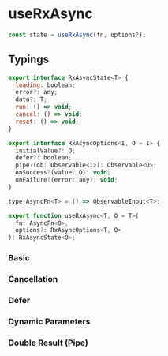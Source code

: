 

<Meta title="useRxAsync" />

# useRxAsync

```js
const state = useRxAsync(fn, options?);
```

## Typings

```js
export interface RxAsyncState<T> {
  loading: boolean;
  error?: any;
  data?: T;
  run: () => void;
  cancel: () => void;
  reset: () => void;
}

export interface RxAsyncOptions<I, O = I> {
  initialValue?: O;
  defer?: boolean;
  pipe?(ob: Observable<I>): Observable<O>;
  onSuccess?(value: O): void;
  onFailure?(error: any): void;
}

type AsyncFn<T> = () => ObservableInput<T>;

export function useRxAsync<T, O = T>(
  fn: AsyncFn<O>,
  options?: RxAsyncOptions<T, O>
): RxAsyncState<O>;
```

### Basic

<Preview name="Basic" code={basicCode}>
  <Basic />
</Preview>

### Cancellation

<Preview name="Cancellation" code={cancellationCode}>
  <Cancellation />
</Preview>

### Defer

<Preview name="Cancellation" code={deferCode}>
  <Defer />
</Preview>

### Dynamic Parameters

<Preview name="Cancellation" code={dynamicParametersCode}>
  <DynamicParameters />
</Preview>

### Double Result (Pipe)

<Preview name="Cancellation" code={pipeCode}>
  <Pipe />
</Preview>
